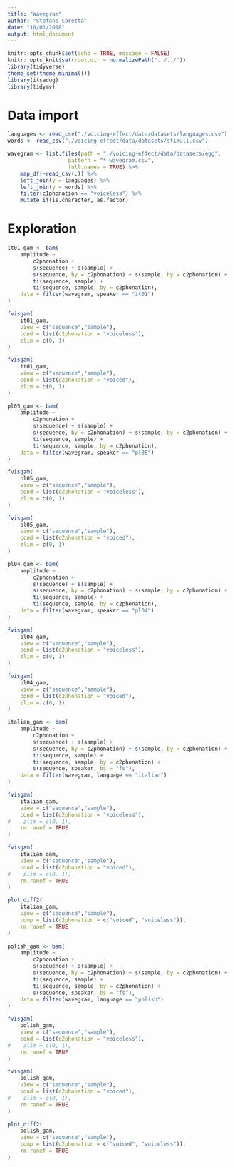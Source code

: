 ```yaml
---
title: "Wavegram"
author: "Stefano Coretta"
date: "10/01/2018"
output: html_document
---
```


```r
knitr::opts_chunk$set(echo = TRUE, message = FALSE)
knitr::opts_knit$set(root.dir = normalizePath("../../"))
library(tidyverse)
theme_set(theme_minimal())
library(itsadug)
library(tidymv)
```

# Data import

```r
languages <- read_csv("./voicing-effect/data/datasets/languages.csv")
words <- read_csv("./voicing-effect/data/datasets/stimuli.csv")

wavegram <- list.files(path = "./voicing-effect/data/datasets/egg",
                   pattern = "*-wavegram.csv",
                   full.names = TRUE) %>%
    map_df(~read_csv(.)) %>%
    left_join(y = languages) %>%
    left_join(y = words) %>%
    filter(c1phonation == "voiceless") %>%
    mutate_if(is.character, as.factor)
```

# Exploration

```r
it01_gam <- bam(
    amplitude ~
        c2phonation +
        s(sequence) + s(sample) +
        s(sequence, by = c2phonation) + s(sample, by = c2phonation) +
        ti(sequence, sample) +
        ti(sequence, sample, by = c2phonation),
    data = filter(wavegram, speaker == "it01")
)
```

```r
fvisgam(
    it01_gam,
    view = c("sequence","sample"),
    cond = list(c2phonation = "voiceless"),
    zlim = c(0, 1)
)

fvisgam(
    it01_gam,
    view = c("sequence","sample"),
    cond = list(c2phonation = "voiced"),
    zlim = c(0, 1)
)
```

```r
pl05_gam <- bam(
    amplitude ~
        c2phonation +
        s(sequence) + s(sample) +
        s(sequence, by = c2phonation) + s(sample, by = c2phonation) +
        ti(sequence, sample) +
        ti(sequence, sample, by = c2phonation),
    data = filter(wavegram, speaker == "pl05")
)
```

```r
fvisgam(
    pl05_gam,
    view = c("sequence","sample"),
    cond = list(c2phonation = "voiceless"),
    zlim = c(0, 1)
)

fvisgam(
    pl05_gam,
    view = c("sequence","sample"),
    cond = list(c2phonation = "voiced"),
    zlim = c(0, 1)
)
```

```r
pl04_gam <- bam(
    amplitude ~
        c2phonation +
        s(sequence) + s(sample) +
        s(sequence, by = c2phonation) + s(sample, by = c2phonation) +
        ti(sequence, sample) +
        ti(sequence, sample, by = c2phonation),
    data = filter(wavegram, speaker == "pl04")
)
```

```r
fvisgam(
    pl04_gam,
    view = c("sequence","sample"),
    cond = list(c2phonation = "voiceless"),
    zlim = c(0, 1)
)

fvisgam(
    pl04_gam,
    view = c("sequence","sample"),
    cond = list(c2phonation = "voiced"),
    zlim = c(0, 1)
)
```

```r
italian_gam <- bam(
    amplitude ~
        c2phonation +
        s(sequence) + s(sample) +
        s(sequence, by = c2phonation) + s(sample, by = c2phonation) +
        ti(sequence, sample) +
        ti(sequence, sample, by = c2phonation) +
        s(sequence, speaker, bs = "fs"),
    data = filter(wavegram, language == "italian")
)
```

```r
fvisgam(
    italian_gam,
    view = c("sequence","sample"),
    cond = list(c2phonation = "voiceless"),
#    zlim = c(0, 1),
    rm.ranef = TRUE
)

fvisgam(
    italian_gam,
    view = c("sequence","sample"),
    cond = list(c2phonation = "voiced"),
#    zlim = c(0, 1),
    rm.ranef = TRUE
)

plot_diff2(
    italian_gam,
    view = c("sequence","sample"),
    comp = list(c2phonation = c("voiced", "voiceless")),
    rm.ranef = TRUE
)
```

```r
polish_gam <- bam(
    amplitude ~
        c2phonation +
        s(sequence) + s(sample) +
        s(sequence, by = c2phonation) + s(sample, by = c2phonation) +
        ti(sequence, sample) +
        ti(sequence, sample, by = c2phonation) +
        s(sequence, speaker, bs = "fs"),
    data = filter(wavegram, language == "polish")
)
```

```r
fvisgam(
    polish_gam,
    view = c("sequence","sample"),
    cond = list(c2phonation = "voiceless"),
#    zlim = c(0, 1),
    rm.ranef = TRUE
)

fvisgam(
    polish_gam,
    view = c("sequence","sample"),
    cond = list(c2phonation = "voiced"),
#    zlim = c(0, 1),
    rm.ranef = TRUE
)

plot_diff2(
    polish_gam,
    view = c("sequence","sample"),
    comp = list(c2phonation = c("voiced", "voiceless")),
    rm.ranef = TRUE
)
```
